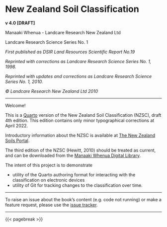 # New Zealand Soil Classification {.unnumbered}

**v 4.0 \[DRAFT\]**

Manaaki Whenua - Landcare Research New Zealand Ltd

Landcare Research Science Series No. 1

*First published as DSIR Land Resources Scientific Report No.19*

*Reprinted with corrections as Landcare Research Science Series No. 1, 1998.*

*Reprinted with updates and corrections as Landcare Research Science Series No. 1, 2010.*

*© Landcare Research New Zealand Ltd 2010*

------------------------------------------------------------------------

Welcome!

This is a [Quarto](https://quarto.org) version of the New Zealand Soil Classification (NZSC), draft 4th edition. This edition contains only minor typographical corrections at April 2022.

Introductory information about the NZSC is available at [The New Zealand Soils Portal](https://soils.landcareresearch.co.nz/topics/soil-classification/nzsc/).

The third edition of the NZSC (Hewitt, 2010) should be treated as current, and can be downloaded from the [Manaaki Whenua Digital Library](http://doi.org/10.7931/DL1-LRSS-1-2010).

The intent of this project is to demonstrate

-   utility of the Quarto authoring format for interacting with the classification on electronic devices
-   utility of Git for tracking changes to the classification over time.

------------------------------------------------------------------------

To raise an issue about the book's content (e.g. code not running) or make a feature request, please use the [issue tracker](https://github.com/manaakiwhenua/nzsc_bookdown/issues).

------------------------------------------------------------------------

{{< pagebreak >}}
